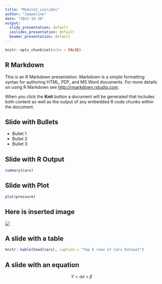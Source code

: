 ```yaml
---
title: "Module2_ioslides"
author: "Jaqueline"
date: "2022-10-16"
output:
  slidy_presentation: default
  ioslides_presentation: default
  beamer_presentation: default
---
```


```r
knitr::opts_chunk$set(echo = FALSE)
```

## R Markdown

This is an R Markdown presentation. Markdown is a simple formatting syntax for authoring HTML, PDF, and MS Word documents. For more details on using R Markdown see <http://rmarkdown.rstudio.com>.

When you click the **Knit** button a document will be generated that includes both content as well as the output of any embedded R code chunks within the document.

## Slide with Bullets

- Bullet 1
- Bullet 2
- Bullet 3

## Slide with R Output

```r
summary(cars)
```

## Slide with Plot

```r
plot(pressure)
```

## Here is inserted image 
![](sunstar.png)

## A slide with a table 
```r
knitr::kable(head(cars), caption = "Top 6 rows of Cars Dataset")

```

## A slide with an equation
$$ Y = \alpha x + \beta $$

